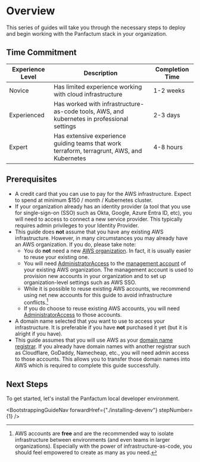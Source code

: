 
# Overview

This series of guides will take you through the necessary steps to deploy and begin working
with the Panfactum stack in your organization.

## Time Commitment

| Experience Level | Description                                                                                 | Completion Time |
| ---------------- | ------------------------------------------------------------------------------------------- | --------------- |
| Novice           | Has limited experience working with cloud infrastructure                                    | 1-2 weeks       |
| Experienced      | Has worked with infrastructure-as-code tools, AWS, and kubernetes in professional settings  | 2-3 days        |
| Expert           | Has extensive experience guiding teams that work terraform, terragrunt, AWS, and Kubernetes | 4-8 hours       |

## Prerequisites

* A credit card that you can use to pay for the AWS infrastructure. Expect to spend at minimum $150 / month / Kubernetes cluster.
* If your organization already has an identity provider (a tool that you use for single-sign-on (SSO) such as
  Okta, Google, Azure Entra ID, etc), you will need to access to connect a new service provider. This typically
  requires admin privileges to your Identity Provider.
* This guide does **not** assume that you have any existing AWS infrastructure. However, in many
  circumstances you may already have an AWS organization. If you do, please take note:
  * You do **not** need a new [AWS organization](https://docs.aws.amazon.com/organizations/latest/userguide/orgs_introduction.html).
    In fact, it is usually easier to reuse your existing one.
  * You will need [AdministratorAccess](https://docs.aws.amazon.com/aws-managed-policy/latest/reference/AdministratorAccess.html) to the [management account](https://docs.aws.amazon.com/organizations/latest/userguide/orgs_getting-started_concepts.html) of your existing AWS organization. The
    management account is used to provision new accounts in your organization and to set up organization-level settings such as AWS SSO.
  * While it is possible to reuse existing AWS accounts, we recommend using net new accounts for this guide to avoid infrastructure
    conflicts.[^1]
  * If you do choose to reuse existing AWS accounts, you will need [AdministratorAccess](https://docs.aws.amazon.com/aws-managed-policy/latest/reference/AdministratorAccess.html) to
    those accounts.
* A domain name selected that you want to use to access your infrastructure. It is preferable if you have **not**
  purchased it yet (but it is alright if you have).
* This guide assumes that you will use AWS as your [domain name registrar](https://www.cloudflare.com/learning/dns/glossary/what-is-a-domain-name-registrar/). If you
  already have domain names with another registrar such as Cloudflare, GoDaddy, Namecheap, etc., you will need admin access to those accounts. This
  allows you to transfer those domain names into AWS which is required to complete this guide successfully.

[^1]: AWS accounts are **free** and are the recommended way to isolate infrastructure between environments (and even teams in larger organizations).
    Especially with the power of infrastructure-as-code, you should feel empowered to create as many as you need.

## Next Steps

To get started, let's install the Panfactum local developer environment.

<BootstrappingGuideNav forwardHref={"./installing-devenv"} stepNumber={1} />
